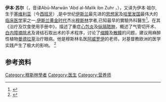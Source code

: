 {{Infobox scholar
| image      = Avenzoar (c. 1906) - Veloso Salgado.png
| image_size = 
| alt        =
| caption    = Avenzoar, 1906, by [[Veloso_Salgado|Veloso Salgado]]<br>([[Universidade_Nova_de_Lisboa|NOVA Medical School]], [[Lisbon|Lisbon]])
| name             = Ibn Zuhr {{lang|ar|{{larger|ابن زهر}}}}<br>Avenzoar
| birth_date       = 1094
| birth_place      = [[Seville|Seville]], [[Almoravid_dynasty|Almoravid dynasty]], 今[[西班牙|西班牙]]的[[塞维利亚|塞维利亚]]
| death_date       = 1162  (aged 68)
| death_place      = [[Seville|Seville]], [[Almoravid_dynasty|Almoravid dynasty]], 今[[西班牙|西班牙]]的[[塞维利亚|塞维利亚]]
| era              = 中世纪[[伊斯兰|伊斯兰]]文明
| region           = [[Al-Andalus|Al-Andalus]]
| school_tradition =
| main_interests   = 
| notable_ideas    = 
| major_works      = ''Kitab al-Taisir fi al-Mudawat wa al-Tadbir''
| influences       = {{Unbulleted list|Abu al-'Ala' (father)|[[Galen|Galen]]}}
| influenced       = [[阿威罗伊|阿威罗伊]], [[Maimonides|Maimonides]], [[Pietro_d'Abano|Pietro d'Abano]], [[Guy_de_Chauliac|Guy de Chauliac]]
}}
'''伊本·苏尔'''（{{lang-ar|أبو مروان عبد الملك بن زهر}}，音译Abū-Marwān ʻAbd al-Malik ibn Zuhr ，{{bd|约1094年||1162年||catIdx=Z}}），又译为伊本·祖尔,生于[[塞维利亚|塞维利亚]]（今[[西班牙|西班牙]]）,是中世纪[[伊斯兰|伊斯兰]]最先进的[[思想家|思想家]]及[[哈里发国|哈里发国]]最伟大的[[临床医学|临床医学]]家之一,[[伊斯兰黄金时代|伊斯兰黄金时代]]杰出[[穆斯林|穆斯林]]学者,已知最早的實驗外科醫生<ref>{{cite journal | language = en | author = Rabie E. Abdel-Halim | title = ''Contributions of Muhadhdhab Al-Deen Al-Baghdadi to the progress of medicine and urology'' | journal = Saudi Medical Journal | volume = 27 | issue = 11 | pages = 1631-1641 | year = 2006 }}</ref>。在其《治疗及饮食使用手册中》，描述了重症[[心包炎|心包炎]]及[[纵隔脓肿|纵隔脓肿]]，概述了气管切开术、[[白内障摘除术|白内障摘除术]]及肾结石取出术的手术程序，讨论了[[缩瞳|缩瞳]]及[[散瞳|散瞳]]的问题，建议用麻醉性植物[[曼德拉草|曼德拉草]]治疗眼病。他是穆斯林名医[[阿威罗伊|阿威罗伊]]的老师，对基督教欧洲的医学实践产生了极大的影响。
<ref>{{cite encyclopedia|title=Ibn Zuhr 伊本·祖尔|encyclopedia=不列颠百科全书（国际中文版）Encyclopedia Britannica International Chinese Edition 20|volume=8|year=1999|location=北京|pages=296}}</ref>

== 参考资料 ==
{{reflist}}


{{Authority control}}
[[Category:穆斯林學者|Category:穆斯林學者]]
[[Category:医生|Category:医生]]
[[Category:营养师|Category:营养师]]